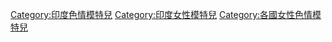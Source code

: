 [[Category:印度色情模特兒|Category:印度色情模特兒]]
[[Category:印度女性模特兒|Category:印度女性模特兒]]
[[Category:各國女性色情模特兒|Category:各國女性色情模特兒]]